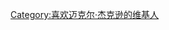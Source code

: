 
{{noteTA
|1 = zh-cn:杰克逊; zh-tw:傑克森; zh-hk:積遜;
|2 = zh-cn:迈克尔; zh-tw:麥可; zh-hk:米高;
}}{{Userbox
  |border-c = #000000
  |border-s = 1
  |id-c     = white
  |id-s     = 12
  |id-fc    = #000000
  |info-c   = #000000
  |info-s   = 10
  |info-fc  = #FFFFFF
  |id       = [[File:Michael Jackson - icon.svg|50px]]
  |info     = 這個用戶是流行音乐之王<br >'''[[迈克尔·杰克逊|<span style="color: #FF0000;">迈克尔·杰克逊</span>]]'''的歌迷。
}}[[Category:喜欢迈克尔·杰克逊的维基人]]